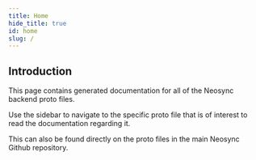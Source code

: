 ```yaml
---
title: Home
hide_title: true
id: home
slug: /
---
```


## Introduction

This page contains generated documentation for all of the Neosync backend proto files.

Use the sidebar to navigate to the specific proto file that is of interest to read the documentation regarding it.

This can also be found directly on the proto files in the main Neosync Github repository.
